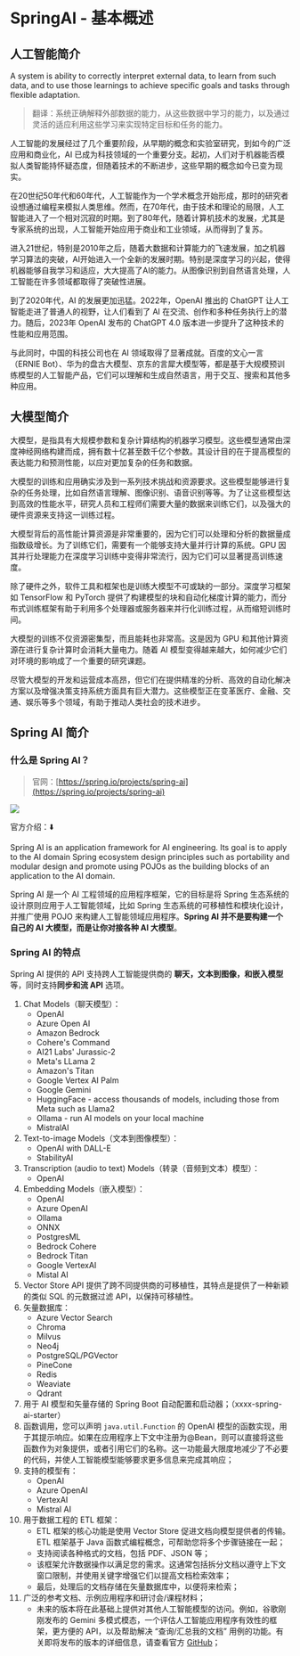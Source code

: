# SpringAI - 基本概述

## 人工智能简介

A system is ability to correctly interpret external data, to learn from such data, and to use those learnings to achieve specific goals and tasks through flexible adaptation.

> 翻译：系统正确解释外部数据的能力，从这些数据中学习的能力，以及通过灵活的适应利用这些学习来实现特定目标和任务的能力。

人工智能的发展经过了几个重要阶段，从早期的概念和实验室研究，到如今的广泛应用和商业化，AI 已成为科技领域的一个重要分支。起初，人们对于机器能否模拟人类智能持怀疑态度，但随着技术的不断进步，这些早期的概念如今已变为现实。

在20世纪50年代和60年代，人工智能作为一个学术概念开始形成，那时的研究者设想通过编程来模拟人类思维。然而，在70年代，由于技术和理论的局限，人工智能进入了一个相对沉寂的时期。到了80年代，随着计算机技术的发展，尤其是专家系统的出现，人工智能开始应用于商业和工业领域，从而得到了复苏。

进入21世纪，特别是2010年之后，随着大数据和计算能力的飞速发展，加之机器学习算法的突破，AI开始进入一个全新的发展时期。特别是深度学习的兴起，使得机器能够自我学习和适应，大大提高了AI的能力。从图像识别到自然语言处理，人工智能在许多领域都取得了突破性进展。

到了2020年代，AI 的发展更加迅猛。2022年，OpenAI 推出的 ChatGPT 让人工智能走进了普通人的视野，让人们看到了 AI 在交流、创作和多种任务执行上的潜力。随后，2023年 OpenAI 发布的 ChatGPT 4.0 版本进一步提升了这种技术的性能和应用范围。

与此同时，中国的科技公司也在 AI 领域取得了显著成就。百度的文心一言（ERNIE Bot）、华为的盘古大模型、京东的言犀大模型等，都是基于大规模预训练模型的人工智能产品，它们可以理解和生成自然语言，用于交互、搜索和其他多种应用。

## 大模型简介

大模型，是指具有大规模参数和复杂计算结构的机器学习模型。这些模型通常由深度神经网络构建而成，拥有数十亿甚至数千亿个参数。其设计目的在于提高模型的表达能力和预测性能，以应对更加复杂的任务和数据。

大模型的训练和应用确实涉及到一系列技术挑战和资源要求。这些模型能够进行复杂的任务处理，比如自然语言理解、图像识别、语音识别等等。为了让这些模型达到高效的性能水平，研究人员和工程师们需要大量的数据来训练它们，以及强大的硬件资源来支持这一训练过程。

大模型背后的高性能计算资源是非常重要的，因为它们可以处理和分析的数据量成指数级增长。为了训练它们，需要有一个能够支持大量并行计算的系统。GPU 因其并行处理能力在深度学习训练中变得非常流行，因为它们可以显著提高训练速度。

除了硬件之外，软件工具和框架也是训练大模型不可或缺的一部分。深度学习框架如 TensorFlow 和 PyTorch 提供了构建模型的块和自动化梯度计算的能力，而分布式训练框架有助于利用多个处理器或服务器来并行化训练过程，从而缩短训练时间。

大模型的训练不仅资源密集型，而且能耗也非常高。这是因为 GPU 和其他计算资源在进行复杂计算时会消耗大量电力。随着 AI 模型变得越来越大，如何减少它们对环境的影响成了一个重要的研究课题。

尽管大模型的开发和运营成本高昂，但它们在提供精准的分析、高效的自动化解决方案以及增强决策支持系统方面具有巨大潜力。这些模型正在变革医疗、金融、交通、娱乐等多个领域，有助于推动人类社会的技术进步。

## Spring AI 简介

### 什么是 Spring AI？

> 官网：[https://spring.io/projects/spring-ai](https://spring.io/projects/spring-ai)

![](https://javgo-images.oss-cn-beijing.aliyuncs.com/2024-05-01-073501.png)

官方介绍：⬇️

Spring AI is an application framework for AI engineering. Its goal is to apply to the AI domain Spring ecosystem design principles such as portability and modular design and promote using POJOs as the building blocks of an application to the AI domain.

Spring AI 是一个 AI 工程领域的应用程序框架，它的目标是将 Spring 生态系统的设计原则应用于人工智能领域，比如 Spring 生态系统的可移植性和模块化设计，并推广使用 POJO 来构建人工智能领域应用程序。**Spring AI 并不是要构建一个自己的 AI 大模型，而是让你对接各种 AI 大模型**。

### Spring AI 的特点

Spring AI 提供的 API 支持跨人工智能提供商的 **聊天，文本到图像，和嵌入模型**等，同时支持**同步和流 API** 选项。

1. Chat Models（聊天模型）：
   * OpenAI
   * Azure Open AI
   * Amazon Bedrock
   * Cohere's Command
   * AI21 Labs' Jurassic-2
   * Meta's LLama 2
   * Amazon's Titan
   * Google Vertex AI Palm
   * Google Gemini
   * HuggingFace - access thousands of models, including those from Meta such as Llama2
   * Ollama - run AI models on your local machine
   * MistralAI
2. Text-to-image Models（文本到图像模型）：
   * OpenAI with DALL-E
   * StabilityAI
3. Transcription (audio to text) Models（转录（音频到文本）模型）：
   * OpenAI
4. Embedding Models（嵌入模型）：
   * OpenAI
   * Azure OpenAI
   * Ollama
   * ONNX
   * PostgresML
   * Bedrock Cohere
   * Bedrock Titan
   * Google VertexAI
   * Mistal AI
5. Vector Store API 提供了跨不同提供商的可移植性，其特点是提供了一种新颖的类似 SQL 的元数据过滤 API，以保持可移植性。
6. 矢量数据库：
   * Azure Vector Search
   * Chroma
   * Milvus
   * Neo4j
   * PostgreSQL/PGVector
   * PineCone
   * Redis
   * Weaviate
   * Qdrant
7. 用于 AI 模型和矢量存储的 Spring Boot 自动配置和启动器；（xxxx-spring-ai-starter）
8. 函数调用，您可以声明 `java.util.Function` 的 OpenAI 模型的函数实现，用于其提示响应。如果在应用程序上下文中注册为@Bean，则可以直接将这些函数作为对象提供，或者引用它们的名称。这一功能最大限度地减少了不必要的代码，并使人工智能模型能够要求更多信息来完成其响应；
9. 支持的模型有：
   * OpenAI
   * Azure OpenAI
   * VertexAI
   * Mistral AI
10. 用于数据工程的 ETL 框架：
    * ETL 框架的核心功能是使用 Vector Store 促进文档向模型提供者的传输。ETL 框架基于 Java 函数式编程概念，可帮助您将多个步骤链接在一起；
    * 支持阅读各种格式的文档，包括 PDF、JSON 等；
    * 该框架允许数据操作以满足您的需求。这通常包括拆分文档以遵守上下文窗口限制，并使用关键字增强它们以提高文档检索效率；
    * 最后，处理后的文档存储在矢量数据库中，以便将来检索；
11. 广泛的参考文档、示例应用程序和研讨会/课程材料；
    * 未来的版本将在此基础上提供对其他人工智能模型的访问。例如，谷歌刚刚发布的 Gemini 多模式模态，一个评估人工智能应用程序有效性的框架，更方便的 API，以及帮助解决 “查询/汇总我的文档” 用例的功能。有关即将发布的版本的详细信息，请查看官方 [GitHub](https://github.com/spring-projects/spring-ai)；
